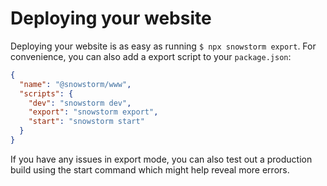 # Deploying your website

Deploying your website is as easy as running `$ npx snowstorm export`.
For convenience, you can also add a export script to your `package.json`:

```json
{
  "name": "@snowstorm/www",
  "scripts": {
    "dev": "snowstorm dev",
    "export": "snowstorm export",
    "start": "snowstorm start"
  }
}
```

If you have any issues in export mode, you can also test out a production build using the start command which might help reveal more errors.
